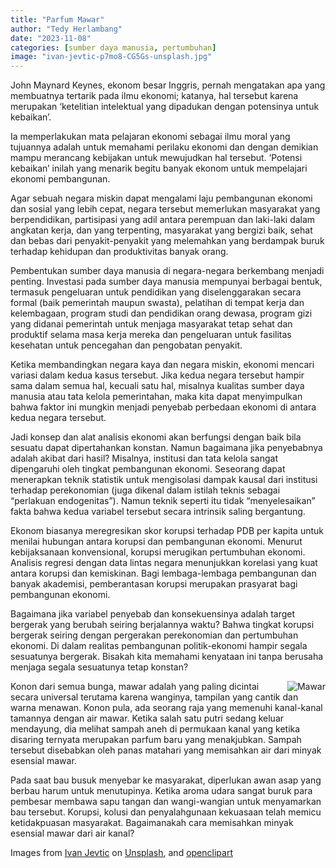 ```yaml
---
title: "Parfum Mawar"
author: "Tedy Herlambang"
date: "2023-11-08"
categories: [sumber daya manusia, pertumbuhan]
image: "ivan-jevtic-p7mo8-CG5Gs-unsplash.jpg"
---
```


John Maynard Keynes, ekonom besar Inggris, pernah mengatakan apa yang membuatnya tertarik pada ilmu ekonomi; katanya, hal tersebut karena merupakan 'ketelitian intelektual yang dipadukan dengan potensinya untuk kebaikan'.

Ia memperlakukan mata pelajaran ekonomi sebagai ilmu moral yang tujuannya adalah untuk memahami perilaku ekonomi dan dengan demikian mampu merancang kebijakan untuk mewujudkan hal tersebut. 'Potensi kebaikan' inilah yang menarik begitu banyak ekonom untuk mempelajari ekonomi pembangunan.

Agar sebuah negara miskin dapat mengalami laju pembangunan ekonomi dan sosial yang lebih cepat, negara tersebut memerlukan masyarakat yang berpendidikan, partisipasi yang adil antara perempuan dan laki-laki dalam angkatan kerja, dan yang terpenting, masyarakat yang bergizi baik, sehat dan bebas dari penyakit-penyakit yang melemahkan yang berdampak buruk terhadap kehidupan dan produktivitas banyak orang.

Pembentukan sumber daya manusia di negara-negara berkembang menjadi penting. Investasi pada sumber daya manusia mempunyai berbagai bentuk, termasuk pengeluaran untuk pendidikan yang diselenggarakan secara formal (baik pemerintah maupun swasta), pelatihan di tempat kerja dan kelembagaan, program studi dan pendidikan orang dewasa, program gizi yang didanai pemerintah untuk menjaga masyarakat tetap sehat dan produktif selama masa kerja mereka dan pengeluaran untuk fasilitas kesehatan untuk pencegahan dan pengobatan penyakit.

Ketika membandingkan negara kaya dan negara miskin, ekonomi mencari variasi dalam kedua kasus tersebut. Jika kedua negara tersebut hampir sama dalam semua hal, kecuali satu hal, misalnya kualitas sumber daya manusia atau tata kelola pemerintahan, maka kita dapat menyimpulkan bahwa faktor ini mungkin menjadi penyebab perbedaan ekonomi di antara kedua negara tersebut.

Jadi konsep dan alat analisis ekonomi akan berfungsi dengan baik bila sesuatu dapat dipertahankan konstan. Namun bagaimana jika penyebabnya adalah akibat dari hasil? Misalnya, institusi dan tata kelola sangat dipengaruhi oleh tingkat pembangunan ekonomi. Seseorang dapat menerapkan teknik statistik untuk mengisolasi dampak kausal dari institusi terhadap perekonomian (juga dikenal dalam istilah teknis sebagai "perlakuan endogenitas"). Namun teknik seperti itu tidak "menyelesaikan" fakta bahwa kedua variabel tersebut secara intrinsik saling bergantung.

Ekonom biasanya meregresikan skor korupsi terhadap PDB per kapita untuk menilai hubungan antara korupsi dan pembangunan ekonomi. Menurut kebijaksanaan konvensional, korupsi merugikan pertumbuhan ekonomi. Analisis regresi dengan data lintas negara menunjukkan korelasi yang kuat antara korupsi dan kemiskinan. Bagi lembaga-lembaga pembangunan dan banyak akademisi, pemberantasan korupsi merupakan prasyarat bagi pembangunan ekonomi.

Bagaimana jika variabel penyebab dan konsekuensinya adalah target bergerak yang berubah seiring berjalannya waktu? Bahwa tingkat korupsi bergerak seiring dengan pergerakan perekonomian dan pertumbuhan ekonomi. Di dalam realitas pembangunan politik-ekonomi hampir segala sesuatunya bergerak. Bisakah kita memahami kenyataan ini tanpa berusaha menjaga segala sesuatunya tetap konstan?

<img src="https://openclipart.org/download/327663/sketchrose-colour.svg" alt="Mawar" style="max-width:15%;min-width:40px;float:right;"/>

Konon dari semua bunga, mawar adalah yang paling dicintai secara universal terutama karena wanginya, tampilan yang cantik dan warna menawan. Konon pula, ada seorang raja yang memenuhi kanal-kanal tamannya dengan air mawar. Ketika salah satu putri sedang keluar mendayung, dia melihat sampah aneh di permukaan kanal yang ketika disaring ternyata merupakan parfum baru yang menakjubkan. Sampah tersebut disebabkan oleh panas matahari yang memisahkan air dari minyak esensial mawar.

Pada saat bau busuk menyebar ke masyarakat, diperlukan awan asap yang berbau harum untuk menutupinya. Ketika aroma udara sangat buruk para pembesar membawa sapu tangan dan wangi-wangian untuk menyamarkan bau tersebut. Korupsi, kolusi dan penyalahgunaan kekuasaan telah memicu ketidakpuasan masyarakat. Bagaimanakah cara memisahkan minyak esensial mawar dari air kanal? 

Images from [Ivan Jevtic](https://unsplash.com/photos/shallow-focus-photography-of-red-rose-p7mo8-CG5Gs) on [Unsplash](https://unsplash.com/), and [openclipart](https://openclipart.org/)
